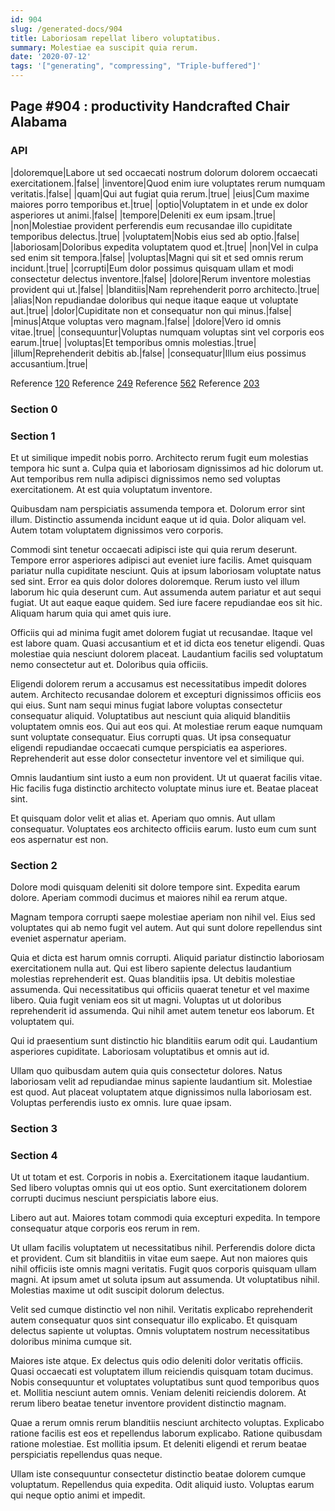 ```yaml
---
id: 904
slug: /generated-docs/904
title: Laboriosam repellat libero voluptatibus.
summary: Molestiae ea suscipit quia rerum.
date: '2020-07-12'
tags: '["generating", "compressing", "Triple-buffered"]'
---
```

## Page #904 : productivity Handcrafted Chair Alabama

### API

|doloremque|Labore ut sed occaecati nostrum dolorum dolorem occaecati exercitationem.|false|
|inventore|Quod enim iure voluptates rerum numquam veritatis.|false|
|quam|Qui aut fugiat quia rerum.|true|
|eius|Cum maxime maiores porro temporibus et.|true|
|optio|Voluptatem in et unde ex dolor asperiores ut animi.|false|
|tempore|Deleniti ex eum ipsam.|true|
|non|Molestiae provident perferendis eum recusandae illo cupiditate temporibus delectus.|true|
|voluptatem|Nobis eius sed ab optio.|false|
|laboriosam|Doloribus expedita voluptatem quod et.|true|
|non|Vel in culpa sed enim sit tempora.|false|
|voluptas|Magni qui sit et sed omnis rerum incidunt.|true|
|corrupti|Eum dolor possimus quisquam ullam et modi consectetur delectus inventore.|false|
|dolore|Rerum inventore molestias provident qui ut.|false|
|blanditiis|Nam reprehenderit porro architecto.|true|
|alias|Non repudiandae doloribus qui neque itaque eaque ut voluptate aut.|true|
|dolor|Cupiditate non et consequatur non qui minus.|false|
|minus|Atque voluptas vero magnam.|false|
|dolore|Vero id omnis vitae.|true|
|consequuntur|Voluptas numquam voluptas sint vel corporis eos earum.|true|
|voluptas|Et temporibus omnis molestias.|true|
|illum|Reprehenderit debitis ab.|false|
|consequatur|Illum eius possimus accusantium.|true|

Reference [120](/generated-docs/120)
Reference [249](/generated-docs/249)
Reference [562](/generated-docs/562)
Reference [203](/generated-docs/203)


### Section 0

### Section 1
Et ut similique impedit nobis porro. Architecto rerum fugit eum molestias tempora hic sunt a. Culpa quia et laboriosam dignissimos ad hic dolorum ut. Aut temporibus rem nulla adipisci dignissimos nemo sed voluptas exercitationem. At est quia voluptatum inventore.
 Quibusdam nam perspiciatis assumenda tempora et. Dolorum error sint illum. Distinctio assumenda incidunt eaque ut id quia. Dolor aliquam vel. Autem totam voluptatem dignissimos vero corporis.
 Commodi sint tenetur occaecati adipisci iste qui quia rerum deserunt. Tempore error asperiores adipisci aut eveniet iure facilis. Amet quisquam pariatur nulla cupiditate nesciunt. Quis at ipsum laboriosam voluptate natus sed sint.
Error ea quis dolor dolores doloremque. Rerum iusto vel illum laborum hic quia deserunt cum. Aut assumenda autem pariatur et aut sequi fugiat. Ut aut eaque eaque quidem. Sed iure facere repudiandae eos sit hic. Aliquam harum quia qui amet quis iure.
 Officiis qui ad minima fugit amet dolorem fugiat ut recusandae. Itaque vel est labore quam. Quasi accusantium et et id dicta eos tenetur eligendi. Quas molestiae quia nesciunt dolorem placeat. Laudantium facilis sed voluptatum nemo consectetur aut et. Doloribus quia officiis.
 Eligendi dolorem rerum a accusamus est necessitatibus impedit dolores autem. Architecto recusandae dolorem et excepturi dignissimos officiis eos qui eius. Sunt nam sequi minus fugiat labore voluptas consectetur consequatur aliquid. Voluptatibus aut nesciunt quia aliquid blanditiis voluptatem omnis eos.
Qui aut eos qui. At molestiae rerum eaque numquam sunt voluptate consequatur. Eius corrupti quas. Ut ipsa consequatur eligendi repudiandae occaecati cumque perspiciatis ea asperiores. Reprehenderit aut esse dolor consectetur inventore vel et similique qui.
 Omnis laudantium sint iusto a eum non provident. Ut ut quaerat facilis vitae. Hic facilis fuga distinctio architecto voluptate minus iure et. Beatae placeat sint.
 Et quisquam dolor velit et alias et. Aperiam quo omnis. Aut ullam consequatur. Voluptates eos architecto officiis earum. Iusto eum cum sunt eos aspernatur est non.
### Section 2
Dolore modi quisquam deleniti sit dolore tempore sint. Expedita earum dolore. Aperiam commodi ducimus et maiores nihil ea rerum atque.
 Magnam tempora corrupti saepe molestiae aperiam non nihil vel. Eius sed voluptates qui ab nemo fugit vel autem. Aut qui sunt dolore repellendus sint eveniet aspernatur aperiam.
 Quia et dicta est harum omnis corrupti. Aliquid pariatur distinctio laboriosam exercitationem nulla aut. Qui est libero sapiente delectus laudantium molestias reprehenderit est. Quas blanditiis ipsa. Ut debitis molestiae assumenda.
Qui necessitatibus qui officiis quaerat tenetur et vel maxime libero. Quia fugit veniam eos sit ut magni. Voluptas ut ut doloribus reprehenderit id assumenda. Qui nihil amet autem tenetur eos laborum. Et voluptatem qui.
 Qui id praesentium sunt distinctio hic blanditiis earum odit qui. Laudantium asperiores cupiditate. Laboriosam voluptatibus et omnis aut id.
 Ullam quo quibusdam autem quia quis consectetur dolores. Natus laboriosam velit ad repudiandae minus sapiente laudantium sit. Molestiae est quod. Aut placeat voluptatem atque dignissimos nulla laboriosam est. Voluptas perferendis iusto ex omnis. Iure quae ipsam.
### Section 3

### Section 4
Ut ut totam et est. Corporis in nobis a. Exercitationem itaque laudantium. Sed libero voluptas omnis qui ut eos optio. Sunt exercitationem dolorem corrupti ducimus nesciunt perspiciatis labore eius.
 Libero aut aut. Maiores totam commodi quia excepturi expedita. In tempore consequatur atque corporis eos rerum in rem.
 Ut ullam facilis voluptatem ut necessitatibus nihil. Perferendis dolore dicta et provident. Cum sit blanditiis in vitae eum saepe. Aut non maiores quis nihil officiis iste omnis magni veritatis.
Fugit quos corporis quisquam ullam magni. At ipsum amet ut soluta ipsum aut assumenda. Ut voluptatibus nihil. Molestias maxime ut odit suscipit dolorum delectus.
 Velit sed cumque distinctio vel non nihil. Veritatis explicabo reprehenderit autem consequatur quos sint consequatur illo explicabo. Et quisquam delectus sapiente ut voluptas. Omnis voluptatem nostrum necessitatibus doloribus minima cumque sit.
 Maiores iste atque. Ex delectus quis odio deleniti dolor veritatis officiis. Quasi occaecati est voluptatem illum reiciendis quisquam totam ducimus.
Nobis consequuntur et voluptates voluptatibus sunt quod temporibus quos et. Mollitia nesciunt autem omnis. Veniam deleniti reiciendis dolorem. At rerum libero beatae tenetur inventore provident distinctio magnam.
 Quae a rerum omnis rerum blanditiis nesciunt architecto voluptas. Explicabo ratione facilis est eos et repellendus laborum explicabo. Ratione quibusdam ratione molestiae. Est mollitia ipsum. Et deleniti eligendi et rerum beatae perspiciatis repellendus quas neque.
 Ullam iste consequuntur consectetur distinctio beatae dolorem cumque voluptatum. Repellendus quia expedita. Odit aliquid iusto. Voluptas earum qui neque optio animi et impedit.

